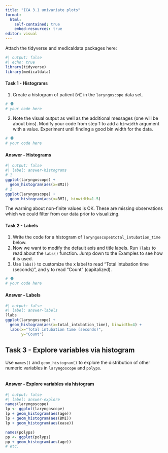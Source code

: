 ```yaml
---
title: "ICA 3.1 univariate plots"
format: 
  html:
    self-contained: true
    embed-resources: true
editor: visual
---
```


Attach the tidyverse and medicaldata packages here:

```r
#| output: false
#| echo: true
library(tidyverse)
library(medicaldata)
```

::: {.callout-note icon="false"}
#### Task 1 - Histograms

(1) Create a histogram of patient `BMI` in the `laryngoscope` data set.

```r
# 🗣
# your code here 
```

(2) Note the visual output as well as the additional messages (one will be about bins). Modify your code from step 1 to add a `binwidth` argument with a value. Experiment until finding a good bin width for the data.

```r
# 🗣
# your code here 
```

:::

::: {.callout-tip collapse="true"}
#### Answer - Histograms

```r
#| output: false
#| label: answer-histograms
# 1
ggplot(laryngoscope) + 
  geom_histogram(aes(x=BMI))
# 2
ggplot(laryngoscope) + 
  geom_histogram(aes(x=BMI), binwidth=1.5)
```

The warning about non-finite values is OK. These are missing observations which we could filter from our data prior to visualizing.
:::

::: {.callout-note icon="false"}
#### Task 2 - Labels

(1) Write the code for a histogram of `laryngoscope$total_intubation_time` below.
(2) Now we want to modify the default axis and title labels. Run `?labs` to read about the `labs()` function. Jump down to the Examples to see how it is used.
(3) Use `labs()` to customize the x label to read "Total intubation time (seconds)", and y to read "Count" (capitalized).

```r
# 🗣
# your code here 

```
:::

::: {.callout-tip collapse="true"}
#### Answer - Labels

```r
#| output: false
#| label: answer-labels
?labs
ggplot(laryngoscope) + 
  geom_histogram(aes(x=total_intubation_time), binwidth=4) +
  labs(x="Total intubation time (seconds)",
       y="Count")
```

:::

::: {.callout-note icon="false"}
## Task 3 - Explore variables via histogram

Use `names()` and `geom_histogram()` to explore the distribution of other numeric variables in `laryngoscope` and `polyps`.

```r

```
:::

::: {.callout-tip collapse="true"}
#### Answer - Explore variables via histogram

```r
#| output: false
#| label: answer-explore
names(laryngoscope)
lp <- ggplot(laryngoscope)
lp + geom_histogram(aes(age))
lp + geom_histogram(aes(BMI))
lp + geom_histogram(aes(ease))

names(polyps)
pp <- ggplot(polyps)
pp + geom_histogram(aes(age))
# etc.
```
:::